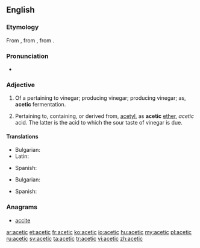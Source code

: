 ==English==

===Etymology===
From {{etyl|fr}} {{term|acétique|lang=fr}}, from {{etyl|la}} {{term|acetum||vinegar|lang=la}}, from {{term|acere||to be sour|lang=la}}.

===Pronunciation===
* {{hyphenation|a|ce|tic}}
*: {{rhymes|iːtɪk}}

===Adjective===
{{en-adj}}

# {{organic chemistry}} Of a pertaining to vinegar; producing vinegar; producing vinegar; as, '''acetic''' fermentation.
# {{organic chemistry}} Pertaining to, containing, or derived from, [[acetyl]], as '''acetic''' [[ether]], ''acetic'' acid. The latter is the acid to which the sour taste of vinegar is due.

====Translations====
{{trans-top|pertaining to vinegar}}
* Bulgarian: {{t|bg|оцетен}}
* Latin: {{t|la|aceticus}}
{{trans-mid}}
* Spanish: {{t-|es|acético}}
{{trans-bottom}}

{{trans-top|pertaining to, containing, or derived from, acetyl}}
* Bulgarian: {{t|bg|ацетилов}}
{{trans-mid}}
* Spanish: {{t-|es|acético}}
{{trans-bottom}}

===Anagrams===
* [[accite#English|accite]]

[[ar:acetic]]
[[et:acetic]]
[[fr:acetic]]
[[ko:acetic]]
[[io:acetic]]
[[hu:acetic]]
[[my:acetic]]
[[pl:acetic]]
[[ru:acetic]]
[[sv:acetic]]
[[ta:acetic]]
[[tr:acetic]]
[[vi:acetic]]
[[zh:acetic]]